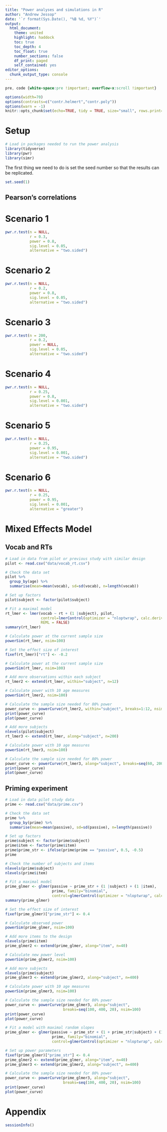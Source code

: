 ```yaml
---
title: "Power analyses and simulations in R"
author: "Andrew Jessop"
date: '`r format(Sys.Date(), "%B %d, %Y")`'
output: 
  html_document:
    theme: united
    highlight: haddock
    toc: true
    toc_depth: 4
    toc_float: true
    number_sections: false
    df_print: paged
    self_contained: yes
editor_options: 
  chunk_output_type: console
---
```


```css

pre, code {white-space:pre !important; overflow-x:scroll !important}

```

```r

options(width=70)
options(contrasts=c("contr.helmert","contr.poly")) 
options(warn = -1)
knitr::opts_chunk$set(echo=TRUE, tidy = TRUE, size="small", rows.print=20, dpi=300, comment = "")

```

# Setup

```r

# Load in packages needed to run the power analysis
library(tidyverse)
library(pwr)
library(simr)

```

The first thing we need to do is set the seed number so that the results can be replicated.

```r

set.seed(1)

```

## Pearson's correlations

# Scenario 1

```r

pwr.r.test(n = NULL,
           r = 0.3,
           power = 0.8,
           sig.level = 0.05,
           alternative = "two.sided")

```

# Scenario 2

```r

pwr.r.test(n = NULL,
           r = 0.2,
           power = 0.8,
           sig.level = 0.05,
           alternative = "two.sided")

```

# Scenario 3

```r

pwr.r.test(n = 200,
           r = 0.2,
           power = NULL,
           sig.level = 0.05,
           alternative = "two.sided")

```


# Scenario 4 

```r

pwr.r.test(n = NULL,
           r = 0.25,
           power = 0.8,
           sig.level = 0.001,
           alternative = "two.sided")

```


# Scenario 5 

```r

pwr.r.test(n = NULL,
           r = 0.25,
           power = 0.95,
           sig.level = 0.001,
           alternative = "two.sided")

```

# Scenario 6

```r

pwr.r.test(n = NULL,
           r = 0.25,
           power = 0.95,
           sig.level = 0.001,
           alternative = "greater")

```


# Mixed Effects Model

## Vocab and RTs

```r

# Load in data from pilot or previous study with similar design
pilot <- read.csv("data/vocab_rt.csv")

# Check the data set
pilot %>% 
  group_by(age) %>%
  summarise(mean=mean(vocab), sd=sd(vocab), n=length(vocab))

# Set up factors
pilot$subject <- factor(pilot$subject)

# Fit a maximal model
rt_lmer <- lmer(vocab ~ rt + (1 |subject), pilot,
                control=lmerControl(optimizer = "nloptwrap", calc.derivs = FALSE),
                REML = FALSE)
summary(rt_lmer)

# Calculate power at the current sample size
powerSim(rt_lmer, nsim=100)

# Set the effect size of interest
fixef(rt_lmer)["rt"] <- -0.2

# Calculate power at the current sample size
powerSim(rt_lmer, nsim=100)

# Add more observations within each subject
rt_lmer2 <- extend(rt_lmer, within="subject", n=12)

# Calculate power with 10 age measures
powerSim(rt_lmer2, nsim=100)

# Calculate the sample size needed for 80% power 
power_curve <- powerCurve(rt_lmer2, within="subject", breaks=1:12, nsim=100)
print(power_curve)
plot(power_curve)

# Add more subjects
nlevels(pilot$subject)
rt_lmer3 <- extend(rt_lmer, along="subject", n=200)

# Calculate power with 10 age measures
powerSim(rt_lmer3, nsim=100)

# Calculate the sample size needed for 80% power 
power_curve <- powerCurve(rt_lmer3, along="subject", breaks=seq(60, 200, 10), nsim=100)
print(power_curve)
plot(power_curve)

```

## Priming experiment

```r

# Load in data pilot study data
prime <- read.csv("data/prime.csv")

# Check the data set
prime %>% 
  group_by(prime) %>%
  summarise(mean=mean(passive), sd=sd(passive), n=length(passive))

# Set up factors
prime$subject <- factor(prime$subject)
prime$item <- factor(prime$item)
prime$prime_str <- ifelse(prime$prime == "passive", 0.5, -0.5)
prime

# Check the number of subjects and items
nlevels(prime$subject)
nlevels(prime$item)

# Fit a maximal model
prime_glmer <- glmer(passive ~ prime_str + (1 |subject) + (1 |item),
                     prime, family="binomial",
                     control=glmerControl(optimizer = "nloptwrap", calc.derivs = FALSE))
summary(prime_glmer)

# Set the effect size of interest
fixef(prime_glmer)["prime_str"] <- 0.4

# Calculate observed power
powerSim(prime_glmer, nsim=100)

# Add more items to the design
nlevels(prime$item)
prime_glmer2 <- extend(prime_glmer, along="item", n=40)

# Calculate new power level
powerSim(prime_glmer2, nsim=100)

# Add more subjects
nlevels(prime$subject)
prime_glmer3 <- extend(prime_glmer2, along="subject", n=400)

# Calculate power with 10 age measures
powerSim(prime_glmer3, nsim=100)

# Calculate the sample size needed for 80% power 
power_curve <- powerCurve(prime_glmer3, along="subject",
                          breaks=seq(100, 400, 20), nsim=100)
print(power_curve)
plot(power_curve)

# Fit a model with maximal random slopes
prime_glmer <- glmer(passive ~ prime_str + (1 + prime_str|subject) + (1 + prime_str|item),
                     prime, family="binomial",
                     control=glmerControl(optimizer = "nloptwrap", calc.derivs = FALSE))

# Set up power parameters
fixef(prime_glmer)["prime_str"] <- 0.4
prime_glmer2 <- extend(prime_glmer, along="item", n=40)
prime_glmer3 <- extend(prime_glmer2, along="subject", n=400)

# Calculate the sample size needed for 80% power 
power_curve <- powerCurve(prime_glmer3, along="subject",
                          breaks=seq(100, 400, 20), nsim=100)
print(power_curve)
plot(power_curve)

```

# Appendix

```r

sessionInfo()

```
